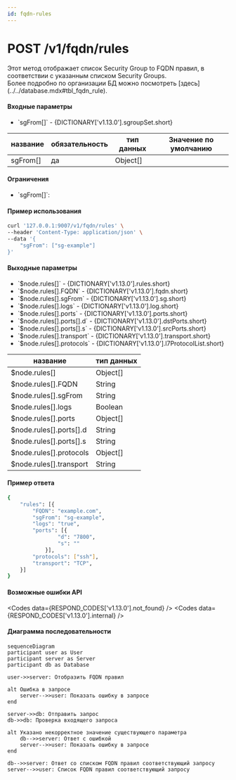 ```yaml
---
id: fqdn-rules
---
```



# POST /v1/fqdn/rules

<div className="text-justify">
  Этот метод отображает список Security Group to FQDN правил, в соответствии с указанным списком Security Groups.
</div>

<div className="text-justify">
  Более подробно по организации БД можно посмотреть [здесь](../../database.mdx#tbl_fqdn_rule).
</div>

#### Входные параметры

<ul>
  <li>`sgFrom[]` - {DICTIONARY['v1.13.0'].sgroupSet.short}</li>
</ul>

<div className="scrollable-x">
  <table>
    <thead>
      <tr>
        <th rowSpan="2">название</th>
        <th rowSpan="2">обязательность</th>
        <th rowSpan="2">тип данных</th>
        <th rowSpan="2">Значение по умолчанию</th>
      </tr>
    </thead>
    <tbody>
      <tr>
        <td>sgFrom[]</td>
        <td>да</td>
        <td>Object[]</td>
        <td></td>
      </tr>
    </tbody>
  </table>
</div>

<h4 className="custom-heading">Ограничения</h4>

<ul>
  <li>
    `sgFrom[]`:
    <Restrictions data={RESTRICTIONS['v1.13.0'].name} />
  </li>
</ul>

<h4 className="custom-heading">Пример использования</h4>

```bash
curl '127.0.0.1:9007/v1/fqdn/rules' \
--header 'Content-Type: application/json' \
--data '{
    "sgFrom": ["sg-example"]
}'
```

<h4 className="custom-heading">Выходные параметры</h4>

<ul>
  <li>`$node.rules[]` - {DICTIONARY['v1.13.0'].rules.short}</li>
  <li>`$node.rules[].FQDN` - {DICTIONARY['v1.13.0'].fqdn.short}</li>
  <li>`$node.rules[].sgFrom` - {DICTIONARY['v1.13.0'].sg.short}</li>
  <li>`$node.rules[].logs` - {DICTIONARY['v1.13.0'].log.short}</li>
  <li>`$node.rules[].ports` - {DICTIONARY['v1.13.0'].ports.short}</li>
  <li>`$node.rules[].ports[].d` - {DICTIONARY['v1.13.0'].dstPorts.short}</li>
  <li>`$node.rules[].ports[].s` - {DICTIONARY['v1.13.0'].srcPorts.short}</li>
  <li>`$node.rules[].transport` - {DICTIONARY['v1.13.0'].transport.short}</li>
  <li>`$node.rules[].protocols` - {DICTIONARY['v1.13.0'].l7ProtocolList.short}</li>
</ul>

<div className="scrollable-x">
  <table>
    <thead>
      <tr>
        <th>название</th>
        <th>тип данных</th>
      </tr>
    </thead>
    <tbody>
      <tr>
        <td>$node.rules[]</td>
        <td>Object[]</td>
      </tr>
      <tr>
        <td>$node.rules[].FQDN</td>
        <td>String</td>
      </tr>
      <tr>
        <td>$node.rules[].sgFrom</td>
        <td>String</td>
      </tr>
      <tr>
        <td>$node.rules[].logs</td>
        <td>Boolean</td>
      </tr>
      <tr>
        <td>$node.rules[].ports</td>
        <td>Object[]</td>
      </tr>
      <tr>
        <td>$node.rules[].ports[].d</td>
        <td>String</td>
      </tr>
      <tr>
        <td>$node.rules[].ports[].s</td>
        <td>String</td>
      </tr>
      <tr>
        <td>$node.rules[].protocols</td>
        <td>Object[]</td>
      </tr>
      <tr>
        <td>$node.rules[].transport</td>
        <td>String</td>
      </tr>
    </tbody>
  </table>
</div>

<h4 className="custom-heading">Пример ответа</h4>

```bash
{
    "rules": [{
        "FQDN": "example.com",
        "sgFrom": "sg-example",
        "logs": "true",
        "ports": [{
                "d": "7800",
                "s": ""
            }],
        "protocols": ["ssh"],
        "transport": "TCP",
    }]
}
```

<h4 className="custom-heading">Возможные ошибки API</h4>

<Codes data={RESPOND_CODES['v1.13.0'].not_found} />
<Codes data={RESPOND_CODES['v1.13.0'].internal} />

<h4 className="custom-heading">Диаграмма последовательности</h4>

<FancyboxDiagram>

```mermaid
sequenceDiagram
participant user as User
participant server as Server
participant db as Database

user->>server: Отобразить FQDN правил

alt Ошибка в запросе
    server-->>user: Показать ошибку в запросе
end

server->>db: Отправить запрос
db->>db: Проверка входящего запроса

alt Указано некорректное значение существующего параметра
    db-->>server: Ответ с ошибкой
    server-->>user: Показать ошибку в запросе
end

db-->>server: Ответ со списком FQDN правил соответствующий запросу
server-->>user: Список FQDN правил соответствующий запросу
```

</FancyboxDiagram>
